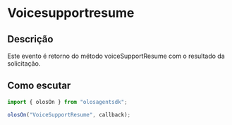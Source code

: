 # Voicesupportresume

## Descrição

Este evento é retorno do método voiceSupportResume com o resultado da solicitação.

## Como escutar

```js copy
import { olosOn } from "olosagentsdk";

olosOn("VoiceSupportResume", callback);
```
